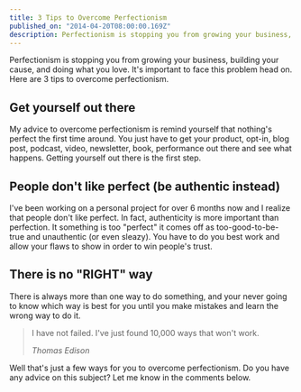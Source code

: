 ```yaml
---
title: 3 Tips to Overcome Perfectionism
published_on: "2014-04-20T08:00:00.169Z"
description: Perfectionism is stopping you from growing your business, building your cause, and doing what you love.
---
```


Perfectionism is stopping you from growing your business, building your cause, and doing what you love. It's important to face this problem head on. Here are 3 tips to overcome perfectionism.

## Get yourself out there

My advice to overcome perfectionism is remind yourself that nothing's perfect the first time around. You just have to get your product, opt-in, blog post, podcast, video, newsletter, book, performance out there and see what happens. Getting yourself out there is the first step.

## People don't like perfect (be authentic instead)

I've been working on a personal project for over 6 months now and I realize that people don't like perfect. In fact, authenticity is more important than perfection. It something is too "perfect" it comes off as too-good-to-be-true and unauthentic (or even sleazy). You have to do you best work and allow your flaws to show in order to win people's trust.

## There is no "RIGHT" way

There is always more than one way to do something, and your never going to know which way is best for you until you make mistakes and learn the wrong way to do it.

> I have not failed. I've just found 10,000 ways that won't work.
>
> <cite>Thomas Edison</cite>

Well that's just a few ways for you to overcome perfectionism. Do you have any advice on this subject? Let me know in the comments below.
